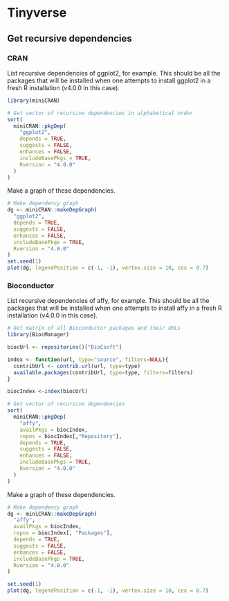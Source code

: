 # Tinyverse {#tinyverse}

## Get recursive dependencies

### CRAN

List recursive dependencies of ggplot2, for example. This should be all
the packages that will be installed when one attempts to install ggplot2
in a fresh R installation (v4.0.0 in this case).

```r
library(miniCRAN)
```

```r
# Get vector of recursive dependencies in alphabetical order
sort(
  miniCRAN::pkgDep(
    "ggplot2", 
    depends = TRUE, 
    suggests = FALSE, 
    enhances = FALSE, 
    includeBasePkgs = TRUE, 
    Rversion = "4.0.0"
  )
)
```

Make a graph of these dependencies.

```r
# Make dependency graph
dg <- miniCRAN::makeDepGraph(
  "ggplot2", 
  depends = TRUE, 
  suggests = FALSE, 
  enhances = FALSE, 
  includeBasePkgs = TRUE, 
  Rversion = "4.0.0"
)
set.seed(1)
plot(dg, legendPosition = c(-1, -1), vertex.size = 10, cex = 0.7)
```

### Bioconductor

List recursive dependencies of affy, for example. This should be all
the packages that will be installed when one attempts to install affy
in a fresh R installation (v4.0.0 in this case).

```r
# Get matrix of all Bioconductor packages and their URLs
library(BiocManager)
```

```r
biocUrl <- repositories()["BioCsoft"]

index <- function(url, type="source", filters=NULL){
  contribUrl <- contrib.url(url, type=type)
  available.packages(contribUrl, type=type, filters=filters)
}

biocIndex <-index(biocUrl)

# Get vector of recursive dependencies
sort(
  miniCRAN::pkgDep(
    "affy",
    availPkgs = biocIndex,
    repos = biocIndex[,"Repository"],
    depends = TRUE,
    suggests = FALSE,
    enhances = FALSE,
    includeBasePkgs = TRUE,
    Rversion = "4.0.0"
  )
)
```

Make a graph of these dependencies.

```r
# Make dependency graph
dg <- miniCRAN::makeDepGraph(
  "affy",
  availPkgs = biocIndex,
  repos = biocIndex[, "Packages"],
  depends = TRUE, 
  suggests = FALSE, 
  enhances = FALSE, 
  includeBasePkgs = TRUE, 
  Rversion = "4.0.0"
)

set.seed(1)
plot(dg, legendPosition = c(-1, -1), vertex.size = 10, cex = 0.7)
```

